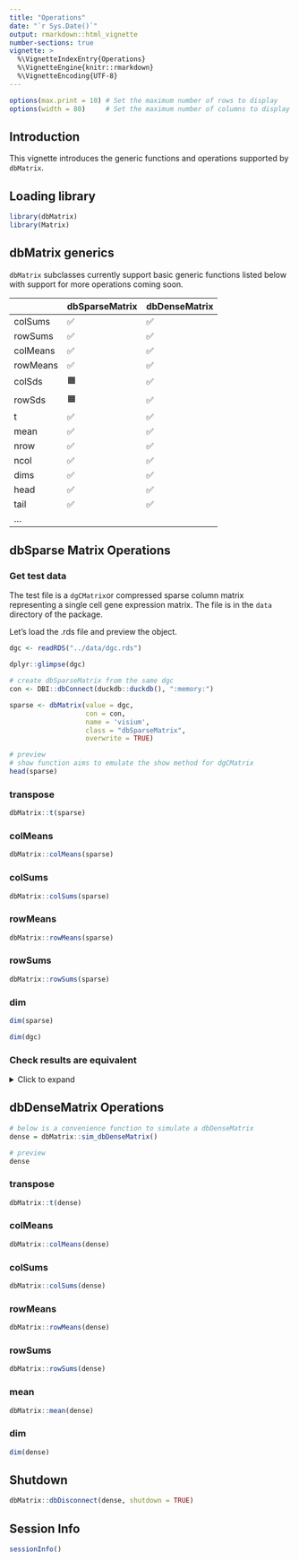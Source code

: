 ```yaml
---
title: "Operations"
date: "`r Sys.Date()`"
output: rmarkdown::html_vignette
number-sections: true
vignette: >
  %\VignetteIndexEntry{Operations}
  %\VignetteEngine{knitr::rmarkdown}
  %\VignetteEncoding{UTF-8}
---
```


```r
options(max.print = 10) # Set the maximum number of rows to display
options(width = 80)     # Set the maximum number of columns to display
```

## Introduction

This vignette introduces the generic functions and operations supported by `dbMatrix`. 

## Loading library

```r
library(dbMatrix)
library(Matrix)
```

## dbMatrix generics

`dbMatrix` subclasses currently support basic generic functions listed below with support for more operations coming soon.

|          | dbSparseMatrix | dbDenseMatrix |
|----------|----------------|---------------|
| colSums  | ✅             | ✅            |
| rowSums  | ✅             | ✅            |
| colMeans | ✅             | ✅            |
| rowMeans | ✅             | ✅            |
| colSds   | 🟧             | ✅            |
| rowSds   | 🟧             | ✅            |
| t        | ✅             | ✅            |
| mean     | ✅             | ✅            |
| nrow     | ✅             | ✅            |
| ncol     | ✅             | ✅            |
| dims     | ✅             | ✅            |
| head     | ✅             | ✅            |
| tail     | ✅             | ✅            |
| ...      |                |               |

## dbSparse Matrix Operations

### Get test data
The test file is a `dgCMatrix`or compressed sparse column matrix representing a single cell gene expression matrix. The file is in the `data` directory of the package.

Let's load the .rds file and preview the object.

```r
dgc <- readRDS("../data/dgc.rds")

dplyr::glimpse(dgc)
```

```r
# create dbSparseMatrix from the same dgc
con <- DBI::dbConnect(duckdb::duckdb(), ":memory:")

sparse <- dbMatrix(value = dgc, 
                   con = con, 
                   name = 'visium', 
                   class = "dbSparseMatrix",
                   overwrite = TRUE)

# preview 
# show function aims to emulate the show method for dgCMatrix
head(sparse)
```

### transpose
```r
dbMatrix::t(sparse)
```

### colMeans
```r
dbMatrix::colMeans(sparse)
```


### colSums
```r
dbMatrix::colSums(sparse)
```

### rowMeans
```r
dbMatrix::rowMeans(sparse)
```

### rowSums
```r
dbMatrix::rowSums(sparse)
```

### dim
```r
dim(sparse)

dim(dgc)
```

### Check results are equivalent
<details>
  <summary>Click to expand </summary>
  
  ```r
  all.equal(dbMatrix::colMeans(sparse), Matrix::colMeans(dgc))
  
  all.equal(dbMatrix::colSums(sparse), Matrix::colSums(dgc))
  
  all.equal(dbMatrix::rowMeans(sparse), Matrix::rowMeans(dgc))
  
  all.equal(dbMatrix::rowSums(sparse), Matrix::rowSums(dgc))

  ```
</details>


## dbDenseMatrix Operations

```r
# below is a convenience function to simulate a dbDenseMatrix
dense = dbMatrix::sim_dbDenseMatrix()

# preview
dense
```

### transpose
```r
dbMatrix::t(dense)
```

### colMeans
```r
dbMatrix::colMeans(dense)
```

### colSums
```r
dbMatrix::colSums(dense)
```

### rowMeans
```r
dbMatrix::rowMeans(dense)
```

### rowSums
```r
dbMatrix::rowSums(dense)
```

### mean
```r
dbMatrix::mean(dense)
```

### dim
```r
dim(dense)
```

## Shutdown
```r
dbMatrix::dbDisconnect(dense, shutdown = TRUE)
```

## Session Info
```r
sessionInfo()
```
